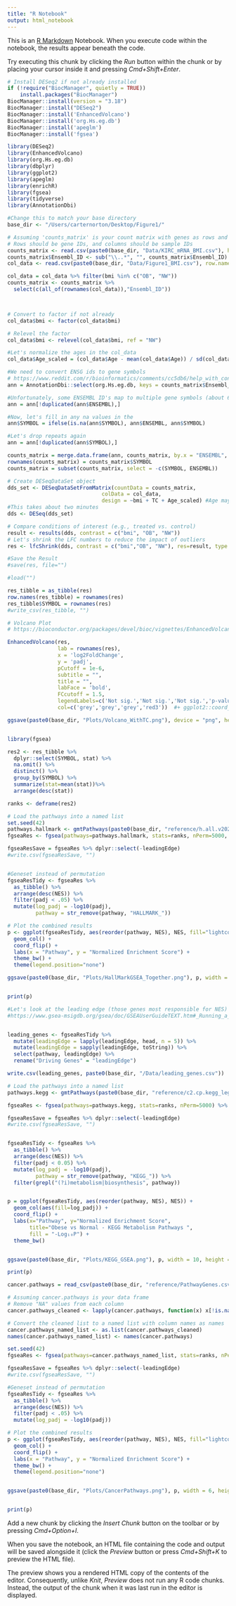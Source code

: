 ```yaml
---
title: "R Notebook"
output: html_notebook
---
```


This is an [R Markdown](http://rmarkdown.rstudio.com) Notebook. When you execute code within the notebook, the results appear beneath the code. 

Try executing this chunk by clicking the *Run* button within the chunk or by placing your cursor inside it and pressing *Cmd+Shift+Enter*. 

```r
# Install DESeq2 if not already installed
if (!require("BiocManager", quietly = TRUE))
    install.packages("BiocManager")
BiocManager::install(version = "3.18")
BiocManager::install("DESeq2")
BiocManager::install('EnhancedVolcano')
BiocManager::install('org.Hs.eg.db')
BiocManager::install('apeglm')
BiocManager::install('fgsea')
```


```r
library(DESeq2)
library(EnhancedVolcano)
library(org.Hs.eg.db)
library(dbplyr)
library(ggplot2)
library(apeglm)
library(enrichR)
library(fgsea)
library(tidyverse)
library(AnnotationDbi)
```

```r
#Change this to match your base directory 
base_dir <- "/Users/carternorton/Desktop/Figure1/"
```


```r
# Assuming 'counts_matrix' is your count matrix with genes as rows and samples as columns
# Rows should be gene IDs, and columns should be sample IDs
counts_matrix <- read.csv(paste0(base_dir, "Data/KIRC_mRNA_BMI.csv"), header = TRUE)
counts_matrix$Ensembl_ID <- sub("\\..*", "", counts_matrix$Ensembl_ID)
col_data <- read.csv(paste0(base_dir, "Data/Figure1_BMI.csv"), row.names = 1)
```

```r
col_data = col_data %>% filter(bmi %in% c("OB", "NW"))
counts_matrix <- counts_matrix %>%
  select(c(all_of(rownames(col_data)),"Ensembl_ID"))



# Convert to factor if not already
col_data$bmi <- factor(col_data$bmi)

# Relevel the factor
col_data$bmi <- relevel(col_data$bmi, ref = "NW")
```


```r
#Let's normalize the ages in the col_data
col_data$Age_scaled = (col_data$Age - mean(col_data$Age)) / sd(col_data$Age)
```

```r
#We need to convert ENSG ids to gene symbols
# https://www.reddit.com/r/bioinformatics/comments/cc5db6/help_with_converting_ensembl_id_to_gene_name/
ann = AnnotationDbi::select(org.Hs.eg.db, keys = counts_matrix$Ensembl_ID, keytype = 'ENSEMBL', columns = 'SYMBOL')

#Unfortunately, some ENSEMBL ID's map to multiple gene symbols (about 62 duplicates), so we will need to keep the first
ann = ann[!duplicated(ann$ENSEMBL),]

#Now, let's fill in any na values in the 
ann$SYMBOL = ifelse(is.na(ann$SYMBOL), ann$ENSEMBL, ann$SYMBOL)

#Let's drop repeats again
ann = ann[!duplicated(ann$SYMBOL),]
```

```r
counts_matrix = merge.data.frame(ann, counts_matrix, by.x = "ENSEMBL", by.y = "Ensembl_ID")
rownames(counts_matrix) = counts_matrix$SYMBOL
counts_matrix = subset(counts_matrix, select = -c(SYMBOL, ENSEMBL))

```



```r

# Create DESeqDataSet object
dds_set <- DESeqDataSetFromMatrix(countData = counts_matrix,
                              colData = col_data,
                              design = ~bmi + TC + Age_scaled) #Age may need to be centered and scaled to reduce collinearity
#This takes about two minutes
dds <- DESeq(dds_set)

```

```r
# Compare conditions of interest (e.g., treated vs. control)
result <- results(dds, contrast = c("bmi", "OB", "NW"))
# Let's shrink the LFC numbers to reduce the impact of outliers
res <- lfcShrink(dds, contrast = c("bmi","OB", "NW"), res=result, type = 'normal')
```

```r
#Save the Result
#save(res, file="")
```

```r
#load("")
```

```r
res_tibble = as_tibble(res)
row.names(res_tibble) = rownames(res)
res_tibble$SYMBOL = rownames(res)
#write_csv(res_tibble, "")
```



```r

# Volcano Plot
# https://bioconductor.org/packages/devel/bioc/vignettes/EnhancedVolcano/inst/doc/EnhancedVolcano.html

EnhancedVolcano(res, 
                lab = rownames(res), 
                x = 'log2FoldChange', 
                y = 'padj', 
                pCutoff = 1e-6, 
                subtitle = "",
                title = "",
                labFace = 'bold',
                FCcutoff = 1.5,
                legendLabels=c('Not sig.','Not sig.','Not sig.','p-value & log2 FC'),
                col=c('grey','grey','grey','red3'))  #+ ggplot2::coord_cartesian(xlim=c(-3, 3), ylim=c(0,30)) 

ggsave(paste0(base_dir, "Plots/Volcano_WithTC.png"), device = "png", height = 8)



```


```r
library(fgsea)

res2 <- res_tibble %>% 
  dplyr::select(SYMBOL, stat) %>% 
  na.omit() %>% 
  distinct() %>% 
  group_by(SYMBOL) %>% 
  summarize(stat=mean(stat))%>%
  arrange(desc(stat))

ranks <- deframe(res2)

```


```r

# Load the pathways into a named list
set.seed(42)
pathways.hallmark <- gmtPathways(paste0(base_dir, "reference/h.all.v2023.2.Hs.symbols.gmt"))
fgseaRes <- fgsea(pathways=pathways.hallmark, stats=ranks, nPerm=5000, minSize=10, maxSize=500) %>% as_tibble()

fgseaResSave = fgseaRes %>% dplyr::select(-leadingEdge)
#write.csv(fgseaResSave, "")


#Geneset instead of permutation 
fgseaResTidy <- fgseaRes %>%
  as_tibble() %>%
  arrange(desc(NES)) %>%
  filter(padj < .05) %>%
  mutate(log_padj = -log10(padj),
         pathway = str_remove(pathway, "HALLMARK_"))

# Plot the combined results
p <- ggplot(fgseaResTidy, aes(reorder(pathway, NES), NES, fill="lightcoral")) +
  geom_col() +
  coord_flip() +
  labs(x = "Pathway", y = "Normalized Enrichment Score") +
  theme_bw() +
  theme(legend.position="none")

ggsave(paste0(base_dir, "Plots/HallMarkGSEA_Together.png"), p, width = 6, height = 6, dpi=300)


print(p)
```

```r
#Let's look at the leading edge (those genes most responsible for NES)
#https://www.gsea-msigdb.org/gsea/doc/GSEAUserGuideTEXT.htm#_Running_a_Leading


leading_genes <- fgseaResTidy %>%
  mutate(leadingEdge = lapply(leadingEdge, head, n = 5)) %>%
  mutate(leadingEdge = sapply(leadingEdge, toString)) %>%
  select(pathway, leadingEdge) %>%
  rename("Driving Genes" = "leadingEdge")

write.csv(leading_genes, paste0(base_dir, "/Data/leading_genes.csv"))
```


```r
# Load the pathways into a named list
pathways.kegg <- gmtPathways(paste0(base_dir, "reference/c2.cp.kegg_legacy.v2023.2.Hs.symbols.gmt"))

fgseaRes <- fgsea(pathways=pathways.kegg, stats=ranks, nPerm=5000) %>% as_tibble()

fgseaResSave = fgseaRes %>% dplyr::select(-leadingEdge)
#write.csv(fgseaResSave, "")


fgseaResTidy <- fgseaRes %>%
  as_tibble() %>%
  arrange(desc(NES)) %>%
  filter(padj < 0.05) %>%
  mutate(log_padj = -log10(padj),
         pathway = str_remove(pathway, "KEGG_")) %>%
  filter(grepl("(?i)metabolism|biosynthesis", pathway))


p = ggplot(fgseaResTidy, aes(reorder(pathway, NES), NES)) +
  geom_col(aes(fill=log_padj)) +
  coord_flip() +
  labs(x="Pathway", y="Normalized Enrichment Score",
       title="Obese vs Normal - KEGG Metabolism Pathways ",
       fill = "-Log₁₀P") + 
  theme_bw()


ggsave(paste0(base_dir, "Plots/KEGG_GSEA.png"), p, width = 10, height = 6)

print(p)
```

```r
cancer.pathways = read_csv(paste0(base_dir, "reference/PathwayGenes.csv"))

# Assuming cancer.pathways is your data frame
# Remove "NA" values from each column
cancer.pathways_cleaned <- lapply(cancer.pathways, function(x) x[!is.na(x)])

# Convert the cleaned list to a named list with column names as names
cancer.pathways_named_list <- as.list(cancer.pathways_cleaned)
names(cancer.pathways_named_list) <- names(cancer.pathways)
```

```r
set.seed(42)
fgseaRes <- fgsea(pathways=cancer.pathways_named_list, stats=ranks, nPerm=5000) %>% as_tibble()

fgseaResSave = fgseaRes %>% dplyr::select(-leadingEdge)
#write.csv(fgseaResSave, "")

#Geneset instead of permutation 
fgseaResTidy <- fgseaRes %>%
  as_tibble() %>%
  arrange(desc(NES)) %>%
  filter(padj < .05) %>%
  mutate(log_padj = -log10(padj))

# Plot the combined results
p <- ggplot(fgseaResTidy, aes(reorder(pathway, NES), NES, fill="lightcoral")) +
  geom_col() +
  coord_flip() +
  labs(x = "Pathway", y = "Normalized Enrichment Score") +
  theme_bw() +
  theme(legend.position="none")


ggsave(paste0(base_dir, "Plots/CancerPathways.png"), p, width = 6, height = 6, dpi=300)


print(p)
```





Add a new chunk by clicking the *Insert Chunk* button on the toolbar or by pressing *Cmd+Option+I*.

When you save the notebook, an HTML file containing the code and output will be saved alongside it (click the *Preview* button or press *Cmd+Shift+K* to preview the HTML file). 

The preview shows you a rendered HTML copy of the contents of the editor. Consequently, unlike *Knit*, *Preview* does not run any R code chunks. Instead, the output of the chunk when it was last run in the editor is displayed.

